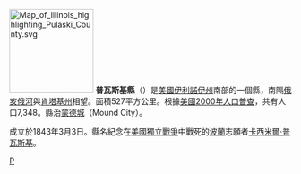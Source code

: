 {{Otheruses|普瓦斯基縣|subject=美國伊利諾伊州的一個縣|other=同名的縣}}
{{multiple issues|
{{expand|time=2016-12-03T05:54:44+00:00}}
{{unreferenced|time=2016-12-03T05:54:44+00:00}}
{{update|time=2016-12-03T05:54:44+00:00}}
}}
[[File:Map_of_Illinois_highlighting_Pulaski_County.svg|150px]]
'''普瓦斯基縣'''（{{lang-en|Pulaski County}}）是[[美國|美國]][[伊利諾伊州|伊利諾伊州]]南部的一個縣，南隔[[俄亥俄河|俄亥俄河]]與[[肯塔基州|肯塔基州]]相望。面積527平方公里。根據[[美國2000年人口普查|美國2000年人口普查]]，共有人口7,348。縣治[[蒙德城_(伊利诺伊州)|蒙德城]]（Mound City）。

成立於1843年3月3日。縣名紀念在[[美國獨立戰爭|美國獨立戰爭]]中戰死的[[波蘭|波蘭]]志願者[[卡西米爾·普瓦斯基|卡西米爾·普瓦斯基]]。

{{伊利诺伊州}}
{{普瓦斯基縣 (伊利諾伊州)}}
{{Illinois-stub}}

[[Category:伊利諾州行政區劃|P]]